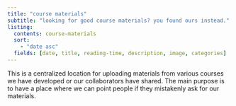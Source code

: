 ```yaml
---
title: "course materials"
subtitle: "looking for good course materials? you found ours instead." 
listing:
  contents: course-materials
  sort:
    - "date asc"  
  fields: [date, title, reading-time, description, image, categories]
---
```


This is a centralized location for uploading materials from various courses we have developed or our collaborators have shared. The main purpose is to have a place where we can point people if they mistakenly ask for our materials. 